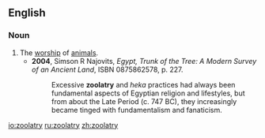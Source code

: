 ==English==
{{wikipedia|Animal worship}}
===Noun===
{{en-noun|-}}
# The [[worship]] of [[animal]]s.
#*'''2004''', Simson R Najovits, ''Egypt, Trunk of the Tree: A Modern Survey of an Ancient Land'', ISBN 0875862578, p. 227.
#*:Excessive '''zoolatry''' and ''heka'' practices had always been fundamental aspects of Egyptian religion and lifestyles, but from about the Late Period (c. 747 BC), they increasingly became tinged with fundamentalism and fanaticism.

[[io:zoolatry]]
[[ru:zoolatry]]
[[zh:zoolatry]]